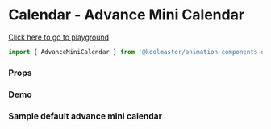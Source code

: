 
<Meta title="Overview/Calendar/Advance Mini Calendar" component={AdvanceMiniCalendar} />

# Calendar - Advance Mini Calendar

[Click here to go to playground](/?path=/story/animations-advance-mini-calendar--default)

```javascript
import { AdvanceMiniCalendar } from '@koolmaster/animation-components-ui/lib/animations';
```

### Props

<ArgsTable of={AdvanceMiniCalendar} />

### Demo

<Canvas>
  <h3>Sample default advance mini calendar</h3>
  <Story id="animations-advance-mini-calendar--default" />
</Canvas>
